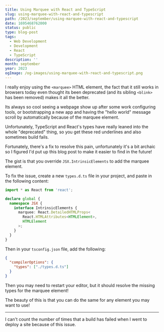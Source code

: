 ```yaml
---
title: Using Marquee with React and TypeScript
slug: using-marquee-with-react-and-typescript
path: /2023/september/using-marquee-with-react-and-typescript
date: 1695468762000
status: public
type: blog-post
tags:
  - Web Development
  - Development
  - React
  - TypeScript
description: ''
month: september
year: 2023
ogImage: /og-images/using-marquee-with-react-and-typescript.png
---
```



I really enjoy using the `<marquee>` HTML element, the fact that it still works
in browsers today even thought its been deprecated (and its sibling `<blink>`
has been removed) makes it all the better.

Its always so cool seeing a webpage show up after some work configuring tools,
or bootstrapping a new app and having the "hello world" message scroll by
automatically because of the marquee element.

Unfortunately, TypeScript and React's types have really leaned into the whole
"deprecated" thing, so you get these red underlines and also sometimes build
fails<FootnoteRef id="1" />.

Fortunately, there's a fix to resolve this pain, unfortunately it's a bit
archaic so I figured I'd put up this blog post to make it easier to find in the
future!

The gist is that you override `JSX.IntrinsicElements` to add the marquee
element.

To fix the issue, create a new `types.d.ts` file in your project, and paste in
the following content:

```ts
import * as React from 'react';

declare global {
  namespace JSX {
    interface IntrinsicElements {
      marquee: React.DetailedHTMLProps<
        React.HTMLAttributes<HTMLElement>,
        HTMLElement
      >;
    }
  }
}
```

Then in your `tsconfig.json` file, add the following:

```json
{
  "compilerOptions": {
    "types": ["./types.d.ts"]
  }
}
```

Then you may need to restart your editor, but it should resolve the missing
types for the marquee element!

The beauty of this is that you can do the same for any element you may want to
use!

---

<Footnote id="1">I can't count the number of times that a build has failed when
I went to deploy a site because of this issue.</Footnote>

